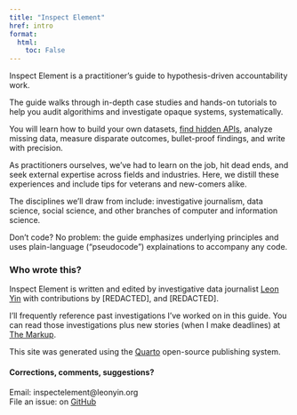 ```yaml
---
title: "Inspect Element"
href: intro
format:
  html:
    toc: False
---
```


Inspect Element is a practitioner's guide to hypothesis-driven accountability work.

The guide walks through in-depth case studies and hands-on tutorials to help you audit algorithims and investigate opaque systems, systematically.

You will learn how to build your own datasets, [find hidden APIs](/apis.html), analyze missing data, measure disparate outcomes, bullet-proof findings, and write with precision.

As practitioners ourselves, we've had to learn on the job, hit dead ends, and seek external expertise across fields and industries. Here, we distill these experiences and include tips for veterans and new-comers alike.

The disciplines we'll draw from include: investigative journalism, data science, social science, and other branches of computer and information science.

Don't code? No problem: the guide emphasizes underlying principles and uses plain-language ("pseudocode") explainations to accompany any code.

### Who wrote this?

Inspect Element is written and edited by investigative data journalist [Leon Yin](https://leonyin.org) with contributions by [REDACTED], and [REDACTED].

I'll frequently reference past investigations I've worked on in this guide. You can read those investigations plus new stories (when I make deadlines) at [The Markup](https://www.themarkup.org).

This site was generated using the [Quarto](https://quarto.org/) open-source publishing system.

#### Corrections, comments, suggestions?

Email: inspectelement@leonyin.org<br>
File an issue: on [GitHub](https://github.com/yinleon/inspect-element/issues/new)